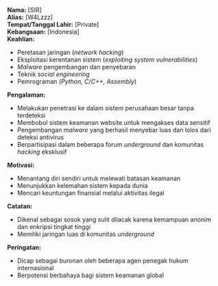 **Nama:** [SIR]  
**Alias:** [W4Lzzz]  
**Tempat/Tanggal Lahir:** [Private]  
**Kebangsaan:** [Indonesia]  
**Keahlian:**  
- Peretasan jaringan (*network hacking*)
- Eksploitasi kerentanan sistem (*exploiting system vulnerabilities*)
- *Malware* pengembangan dan penyebaran
- Teknik *social engineering*
- Pemrograman (*Python, C/C++, Assembly*)

**Pengalaman:**  
- Melakukan penetrasi ke dalam sistem perusahaan besar tanpa terdeteksi
- Membobol sistem keamanan website untuk mengakses data sensitif
- Pengembangan *malware* yang berhasil menyebar luas dan lolos dari deteksi antivirus
- Berpartisipasi dalam beberapa forum *underground* dan komunitas *hacking* eksklusif

**Motivasi:**  
- Menantang diri sendiri untuk melewati batasan keamanan
- Menunjukkan kelemahan sistem kepada dunia
- Mencari keuntungan finansial melalui aktivitas ilegal

**Catatan:**  
- Dikenal sebagai sosok yang sulit dilacak karena kemampuan anonim dan enkripsi tingkat tinggi
- Memiliki jaringan luas di komunitas *underground*

**Peringatan:**  
- Dicap sebagai buronan oleh beberapa agen penegak hukum internasional
- Berpotensi berbahaya bagi sistem keamanan global
